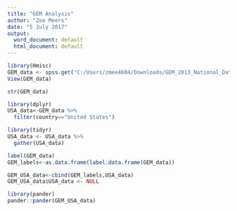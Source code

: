 ```yaml
---
title: "GEM Analysis"
author: "Zoe Meers"
date: "5 July 2017"
output:
  word_document: default
  html_document: default
---
```

```r
library(Hmisc)
GEM_data <- spss.get("C:/Users/zmee4604/Downloads/GEM_2013_National_Data.sav", use.value.labels = TRUE)
View(GEM_data)
```

```r
str(GEM_data)
```
```r
library(dplyr)
USA_data<-GEM_data %>%
  filter(country=="United States")
```
```r
library(tidyr)
USA_data <- USA_data %>%
  gather(USA_data)
```
```r
label(GEM_data)
GEM_labels<-as.data.frame(label.data.frame(GEM_data))
```
```r
GEM_USA_data<-cbind(GEM_labels,USA_data)
GEM_USA_data$USA_data <- NULL
```

```r
library(pander)
pander::pander(GEM_USA_data)
```


